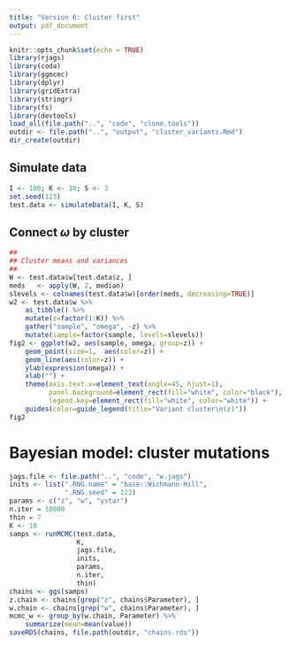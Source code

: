```yaml
---
title: "Version 6: Cluster first"
output: pdf_document
---
```


```r
knitr::opts_chunk$set(echo = TRUE)
library(rjags)
library(coda)
library(ggmcmc)
library(dplyr)
library(gridExtra)
library(stringr)
library(fs)
library(devtools)
load_all(file.path("..", "code", "clone.tools"))
outdir <- file.path("..", "output", "cluster_variants.Rmd")
dir_create(outdir)
```

## Simulate data

```r
I <- 100; K <- 10; S <- 3
set.seed(123)
test.data <- simulateData(I, K, S)
```

## Connect $\omega$ by cluster

```r
##
## Cluster means and variances
##
W <- test.data$w[test.data$z, ]
meds   <- apply(W, 2, median)
slevels <- colnames(test.data$w)[order(meds, decreasing=TRUE)]
w2 <- test.data$w %>%
    as_tibble() %>%
    mutate(z=factor(1:K)) %>%
    gather("sample", "omega", -z) %>%
    mutate(sample=factor(sample, levels=slevels))
fig2 <- ggplot(w2, aes(sample, omega, group=z)) +
    geom_point(size=1,  aes(color=z)) +
    geom_line(aes(color=z)) +
    ylab(expression(omega)) +
    xlab("") +
    theme(axis.text.x=element_text(angle=45, hjust=1),
          panel.background=element_rect(fill="white", color="black"),
          legend.key=element_rect(fill="white", color="white")) +
    guides(color=guide_legend(title="Variant cluster\n(z)"))
fig2
```

# Bayesian model: cluster mutations

```r
jags.file <- file.path("..", "code", "w.jags")
inits <- list(".RNG.name" = "base::Wichmann-Hill", 
              ".RNG.seed" = 123)
params <- c("z", "w", "ystar")
n.iter = 10000
thin = 7
K <- 10
samps <- runMCMC(test.data,
                 K,
                 jags.file,
                 inits,
                 params,
                 n.iter,
                 thin)
chains <- ggs(samps) 
z.chain <- chains[grep("z", chains$Parameter), ]
w.chain <- chains[grep("w", chains$Parameter), ]
mcmc_w <- group_by(w.chain, Parameter) %>%
    summarize(mean=mean(value))
saveRDS(chains, file.path(outdir, "chains.rds"))
```

